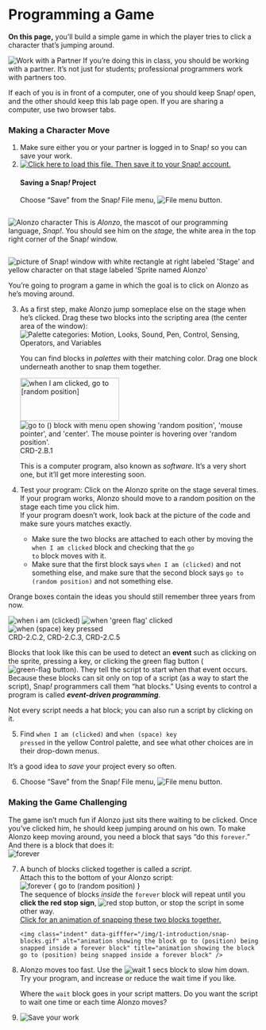 # Programming a Game

<div class="learn">
<p><strong>On this page,</strong> you'll build a simple game in which the player tries to click a character that's jumping around.</p> 
</div>

<div class="takeNote">
<img class="inline" src="/img/icons/work-with-a-partner.png" alt="Work with a Partner" title="Work with a Partner" /> 
If you're doing this in class, you should be working with a partner. It's not just for students; professional programmers work with partners too.
<p>If each of you is in front of a computer, one of you should keep Snap<em>!</em> open, and the other should keep this lab page open.  If you are sharing a computer, use two browser tabs.</p>
</div>			  

<h3>Making a Character Move</h3>  
<div class="forYouToDo"> 
<ol>
<li>Make sure either you or your partner is logged in to Snap<em>!</em> so you can save your work.</li>
<li>
<a href="/prog/1-introduction/U1L1-ClickAlonzo.xml" class="run"><img class="inline" src="/img/icons/load-save.png" alt="Click here to load this file. Then save it to your Snap! account." title="Click here to load this file. Then save it to your Snap! account."></a>
<div class="narrower">
<h4><strong>Saving a Snap<em>!</em> Project</strong></h4>
<p>Choose "Save" from the Snap<em>!</em> File menu, <img src="/img/1-introduction/file_button.png" alt="File menu button" title="File menu button"/>.</p>
</div>
</li>
</ol>
</div>
<div class="pseudop" style="display: flex; align-items:center;">
<img class="imageLeft" src="/img/1-introduction/alonzo.png" alt="Alonzo character" title="Alonzo character" >
<span>
This is <em>Alonzo</em>, the mascot of our programming language, <em>Snap!</em>. You should see him on the <em>stage,</em> the white area in the top right corner of the Snap<em>!</em> window.
</span>
</div>
<p style="clear:both;">    
<img class="indent" src="/img/1-introduction/alonzo-on-stage.png" alt="picture of Snap! window with white rectangle at right labeled 'Stage' and yellow character on that stage labeled 'Sprite named Alonzo'" title="picture of Snap! window with white rectangle at right labeled 'Stage' and yellow character on that stage labeled 'Sprite named Alonzo'" />
</p>
<p>You're going to program a game in which the goal is to click on Alonzo as he's moving around.</p>
<div class="forYouToDo"> 
<ol start="3">
<li>
<!--<div class="index-term" id="when I am</code>"></div>
<div class="index-term" id="go to</code>"></div>-->
As a first step, make Alonzo jump someplace else on the stage when he's clicked. Drag these two blocks into the scripting area (the center area of the window):<br />
<div class="sidenoteBig">
<img class="imageRight" src="/img/1-introduction/motion-palette-categories.jpg" alt="Palette categories: Motion, Looks, Sound, Pen, Control, Sensing, Operators, and Variables" title="Palette categories: Motion, Looks, Sound, Pen, Control, Sensing, Operators, and Variables" /> 
<p>You can find blocks in <em>palettes</em> with their matching color. Drag one block underneath another to snap them together. </p>
</div>
<img class="indent" src="/img/1-introduction/when-clicked-jump.png" width="199" height="87" alt="when I am clicked, go to [random position]">
<img src="/img/1-introduction/go-to-menu-open.png" alt="go to () block with menu open showing 'random position', 'mouse pointer', and 'center'. The mouse pointer is hovering over 'random position'." title="go to () block with menu open showing 'random position', 'mouse pointer', and 'center'. The mouse pointer is hovering over 'random position'." />
<div class="comment">CRD-2.B.1</div>
<p>This is a computer program, also known as <em>software</em>.  It's a very short one, but it'll get more interesting soon.</p>
</li>
<li>Test your program: Click on the Alonzo sprite on the stage several times. If your program works, Alonzo should move to a random position on the stage each time you click him.</li>
<div class="endnote">If your program doesn't work, look back at the picture of the code and make sure yours matches exactly. 
<ul>
<li>Make sure the two blocks are attached to each other by moving the <code>when I am clicked</code> block and checking that the <code>go to</code> block moves with it.</li>
<li>Make sure that the first block says <code>when I am (clicked)</code> and not something else, and make sure that the second block says <code>go to (random position)</code> and not something else.</li>
</ul>
</div>
</ol>
</div>
<!--<div class="index-term" id="when green flag clicked</code>"></div>
<div class="index-term" id="when key pressed</code>"></div>-->
<div class="takeNote">
<p>Orange boxes contain the ideas you should still remember three years from now. </p>  
<img class="indent" src="/img/blocks/when-i-am-clicked.png" alt="when i am (clicked)" title="when i am (clicked)" />
<img class="indent" src="/img/blocks/when-green-flag-clicked-full-size.png" alt="when 'green flag' clicked" title="when 'green flag' clicked" />
<img class="indent" src="/img/blocks/when-space-key-pressed.png" alt="when (space) key pressed" title="when (space) key pressed" />
<div class="comment">CRD-2.C.2, CRD-2.C.3, CRD-2.C.5</div>
<p>Blocks that look like this can be used to detect an <strong>event</strong> such as clicking on the sprite, pressing a key, or clicking the green flag button (<img class="button" src="/img/1-introduction/green-flag_button.png" alt="green-flag button" title="green-flag button"/>). They tell the script to start when that event occurs. Because these blocks can sit only on top of a script (as a way to start the script), Snap<em>!</em> programmers call them "hat blocks."  Using events to control a program is called <em><strong>event-driven programming</strong></em>.</p>
<p>Not every script needs a hat block; you can also run a script by clicking on it.</p>
</div>
<div class="forYouToDo">
<ol start="5">
<li>Find <code>when I am (clicked)</code> and <code>when (space) key pressed</code> in the yellow Control palette, and see what other choices are in their drop-down menus.</li>
</ol>
</div>

<p>It's a good idea to <em>save</em> your project every so often.</p>
<div class="forYouToDo">
<ol start="6">
<li>
Choose "Save" from the Snap<em>!</em> File menu, <img src="/img/1-introduction/file_button.png" alt="File menu button" title="File menu button"/>.
</li>	
</ol>
</div>

<h3>Making the Game Challenging</h3>  
<!--<div class="index-term" id="forever</code> loop" />-->
<p>
The game isn't much fun if Alonzo just sits there waiting to be clicked.  Once you've clicked him, he should keep jumping around on his own. To make Alonzo keep moving around, you need a block that says "do this <code>forever</code>." And there is a block that does it:<br />
<img class="indent" src="/img/1-introduction/forever.png" alt="forever" title="forever" />
</p>        
<div class="forYouToDo">
<ol start="7">
<li>
<div class="sidenoteBig">A bunch of blocks clicked together is called a <em>script</em>.</div>
Attach this to the bottom of your Alonzo script:<br /> 
<img class="indent" src="/img/1-introduction/forever-jump.png" alt="forever {
go to (random position)
}" title="forever {
go to (random position)
}" />
<div class="narrower">The sequence of blocks <em>inside</em> the <code>forever</code> block will repeat until you <strong>click the red stop sign</strong>, <img src="/img/1-introduction/stop_button.png" alt="red stop button" title="red stop button"/>, or stop the script in some other way.</div>
<div class="endnote">
<a href="#hint-snapping" data-toggle="collapse" title="Click for an animation of snapping these two blocks together.">Click for an animation of snapping these two blocks together.</a>
<div id="hint-snapping" class="collapse">
    <img class="indent" data-gifffer="/img/1-introduction/snap-blocks.gif" alt="animation showing the block go to (position) being snapped inside a forever block" title="animation showing the block go to (position) being snapped inside a forever block" />
</div>
</div>
</li>
<li>
<!--<div class="index-term" id="wait</code>"></div>-->
Alonzo moves too fast. Use the <img src="/img/blocks/wait-1-secs.png" alt="wait 1 secs" title="wait 1 secs" /> block to slow him down. Try your program, and increase or reduce the wait time if you like.
<div class="endnote">
Where the <code>wait</code> block goes in your script matters. Do you want the script to wait one time or each time Alonzo moves?                        
</div>
</li>
<li><img class="inline" src="/img/icons/save-now.png" alt="Save your work" title="Save your work" /></li>
</ol>
</div>
